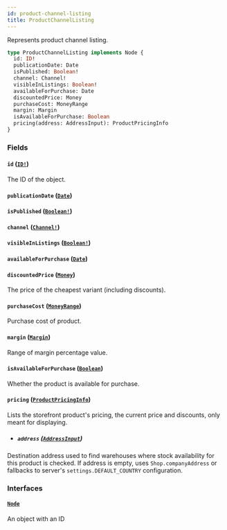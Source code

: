 ```yaml
---
id: product-channel-listing
title: ProductChannelListing
---
```


Represents product channel listing.

```graphql
type ProductChannelListing implements Node {
  id: ID!
  publicationDate: Date
  isPublished: Boolean!
  channel: Channel!
  visibleInListings: Boolean!
  availableForPurchase: Date
  discountedPrice: Money
  purchaseCost: MoneyRange
  margin: Margin
  isAvailableForPurchase: Boolean
  pricing(address: AddressInput): ProductPricingInfo
}
```

### Fields

#### `id` ([`ID!`](/developer/api-reference/scalars/id))

The ID of the object.

#### `publicationDate` ([`Date`](/developer/api-reference/scalars/date))

#### `isPublished` ([`Boolean!`](/developer/api-reference/scalars/boolean))

#### `channel` ([`Channel!`](/developer/api-reference/objects/channel))

#### `visibleInListings` ([`Boolean!`](/developer/api-reference/scalars/boolean))

#### `availableForPurchase` ([`Date`](/developer/api-reference/scalars/date))

#### `discountedPrice` ([`Money`](/developer/api-reference/objects/money))

The price of the cheapest variant (including discounts).

#### `purchaseCost` ([`MoneyRange`](/developer/api-reference/objects/money-range))

Purchase cost of product.

#### `margin` ([`Margin`](/developer/api-reference/objects/margin))

Range of margin percentage value.

#### `isAvailableForPurchase` ([`Boolean`](/developer/api-reference/scalars/boolean))

Whether the product is available for purchase.

#### `pricing` ([`ProductPricingInfo`](/developer/api-reference/objects/product-pricing-info))

Lists the storefront product's pricing, the current price and discounts, only meant for displaying.

- ##### `address` ([`AddressInput`](/developer/api-reference/inputs/address-input))

Destination address used to find warehouses where stock availability for this product is checked. If address is empty, uses `Shop.companyAddress` or fallbacks to server's `settings.DEFAULT_COUNTRY` configuration.

### Interfaces

#### [`Node`](/developer/api-reference/interfaces/node)

An object with an ID
